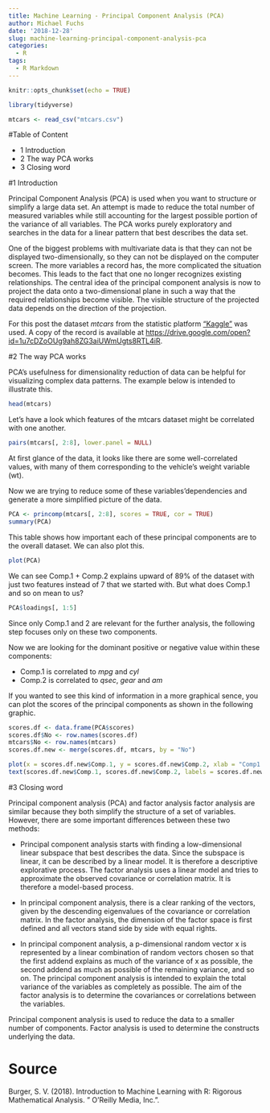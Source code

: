 ```yaml
---
title: Machine Learning - Principal Component Analysis (PCA)
author: Michael Fuchs
date: '2018-12-28'
slug: machine-learning-principal-component-analysis-pca
categories:
  - R
tags:
  - R Markdown
---
```


```r
knitr::opts_chunk$set(echo = TRUE)
```


```r
library(tidyverse)
```
```r
mtcars <- read_csv("mtcars.csv")
```


#Table of Content

+ 1 Introduction
+ 2 The way PCA works
+ 3 Closing word



#1 Introduction

Principal Component Analysis (PCA) is used when you want to structure or simplify a large data set. An attempt is made to reduce the total number of measured variables while still accounting for the largest possible portion of the variance of all variables. The PCA works purely exploratory and searches in the data for a linear pattern that best describes the data set.


One of the biggest problems with multivariate data is that they can not be displayed two-dimensionally, so they can not be displayed on the computer screen. The more variables a record has, the more complicated the situation becomes. This leads to the fact that one no longer recognizes existing relationships. The central idea of the principal component analysis is now to project the data onto a two-dimensional plane in such a way that the required relationships become visible. The visible structure of the projected data depends on the direction of the projection.

For this post the dataset *mtcars* from the statistic platform ["Kaggle"](https://www.kaggle.com) was used. A copy of the record is available at  <https://drive.google.com/open?id=1u7cDZoOUg9ah8ZG3aiUWmUgts8RTL4iR>.


#2 The way PCA works

PCA's usefulness for dimensionality reduction of data can be helpful for visualizing complex data patterns. The example below is intended to illustrate this.


```r
head(mtcars)
```

Let's have a look which features of the mtcars dataset might be correlated with one another. 

```r
pairs(mtcars[, 2:8], lower.panel = NULL)
```

At first glance of the data, it looks like there are some well-correlated values, with many of them corresponding to the vehicle's weight variable (wt). 

Now we are trying to reduce some of these variables'dependencies and generate a more simplified picture of the data. 

```r
PCA <- princomp(mtcars[, 2:8], scores = TRUE, cor = TRUE)
summary(PCA)
```

This table shows how important each of these principal components are to the overall dataset. We can also plot this.

```r
plot(PCA)
```

We can see Comp.1 + Comp.2 explains upward of 89% of the dataset with just two features instead of 7 that we started with. But what does Comp.1 and so on mean to us?

```r
PCA$loadings[, 1:5]
```

Since only Comp.1 and 2 are relevant for the further analysis, the following step focuses only on these two components.

Now we are looking for the dominant positive or negative value within these components:

+ Comp.1 is correlated to *mpg* and *cyl*
+ Comp.2 is correlated to *qsec*, *gear* and *am*


If you wanted to see this kind of information in a more graphical sence, you can plot the scores of the principal components as shown in the following graphic.

```r
scores.df <- data.frame(PCA$scores)
scores.df$No <- row.names(scores.df)
mtcars$No <- row.names(mtcars)
scores.df.new <- merge(scores.df, mtcars, by = "No")
```


```r
plot(x = scores.df.new$Comp.1, y = scores.df.new$Comp.2, xlab = "Comp1 (mpg, cyl)", ylab = "Comp2 (qsec, gear, am)")
text(scores.df.new$Comp.1, scores.df.new$Comp.2, labels = scores.df.new$X1, cex = 0.7, pos = 3)
```


#3 Closing word


Principal component analysis (PCA) and factor analysis factor analysis are similar because they both simplify the structure of a set of variables. However, there are some important differences between these two methods:

+ Principal component analysis starts with finding a low-dimensional linear subspace that best describes the data. Since the subspace is linear, it can be described by a linear model. It is therefore a descriptive explorative process. The factor analysis uses a linear model and tries to approximate the observed covariance or correlation matrix. It is therefore a model-based process.

+ In principal component analysis, there is a clear ranking of the vectors, given by the descending eigenvalues of the covariance or correlation matrix. In the factor analysis, the dimension of the factor space is first defined and all vectors stand side by side with equal rights.

+ In principal component analysis, a p-dimensional random vector x is represented by a linear combination of random vectors chosen so that the first addend explains as much of the variance of x as possible, the second addend as much as possible of the remaining variance, and so on. The principal component analysis is intended to explain the total variance of the variables as completely as possible. The aim of the factor analysis is to determine the covariances or correlations between the variables.


Principal component analysis is used to reduce the data to a smaller number of components. Factor analysis is used to determine the constructs underlying the data.


# Source

Burger, S. V. (2018). Introduction to Machine Learning with R: Rigorous Mathematical Analysis. " O'Reilly Media, Inc.".

